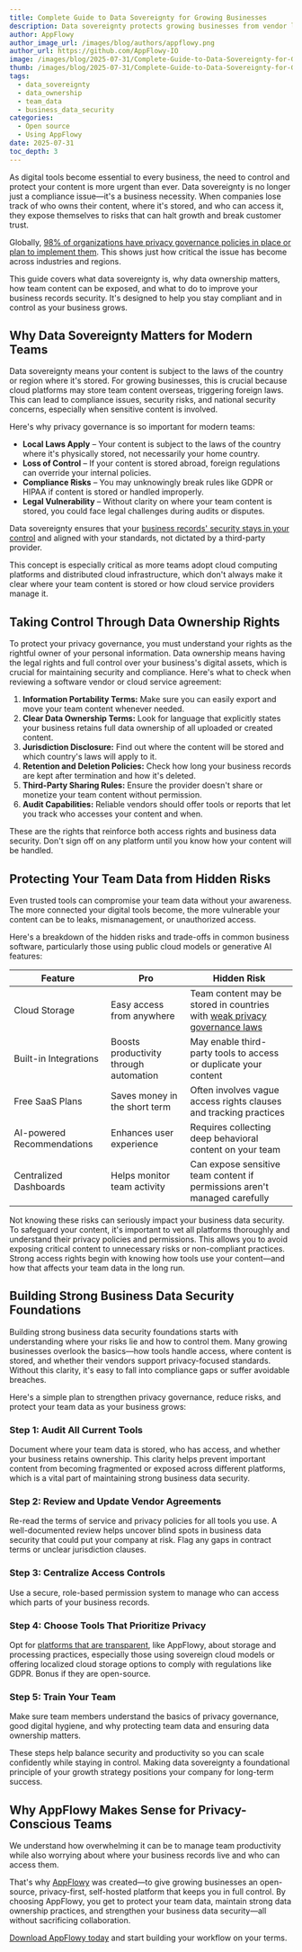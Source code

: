 ```yaml
---
title: Complete Guide to Data Sovereignty for Growing Businesses
description: Data sovereignty protects growing businesses from vendor lock-in and security risks. Discover how to take control of your team's most valuable asset today.
author: AppFlowy
author_image_url: /images/blog/authors/appflowy.png
author_url: https://github.com/AppFlowy-IO
image: /images/blog/2025-07-31/Complete-Guide-to-Data-Sovereignty-for-Growing-Businesses.png
thumb: /images/blog/2025-07-31/Complete-Guide-to-Data-Sovereignty-for-Growing-Businesses.png
tags:
  - data_sovereignty
  - data_ownership
  - team_data
  - business_data_security
categories:
  - Open source
  - Using AppFlowy
date: 2025-07-31
toc_depth: 3
---
```


As digital tools become essential to every business, the need to control and protect your content is more urgent than ever. Data sovereignty is no longer just a compliance issue—it's a business necessity. When companies lose track of who owns their content, where it's stored, and who can access it, they expose themselves to risks that can halt growth and break customer trust.

Globally, [98% of organizations have privacy governance policies in place or plan to implement them](https://digitalisationworld.com/news/64156/data-sovereignty-strategies-embraced-by-98-of-it-decision-makers). This shows just how critical the issue has become across industries and regions.

This guide covers what data sovereignty is, why data ownership matters, how team content can be exposed, and what to do to improve your business records security. It's designed to help you stay compliant and in control as your business grows.

## Why Data Sovereignty Matters for Modern Teams

Data sovereignty means your content is subject to the laws of the country or region where it's stored. For growing businesses, this is crucial because cloud platforms may store team content overseas, triggering foreign laws. This can lead to compliance issues, security risks, and national security concerns, especially when sensitive content is involved.

Here's why privacy governance is so important for modern teams:

* **Local Laws Apply** – Your content is subject to the laws of the country where it's physically stored, not necessarily your home country.  
* **Loss of Control** – If your content is stored abroad, foreign regulations can override your internal policies.  
* **Compliance Risks** – You may unknowingly break rules like GDPR or HIPAA if content is stored or handled improperly.  
* **Legal Vulnerability** – Without clarity on where your team content is stored, you could face legal challenges during audits or disputes.

Data sovereignty ensures that your [business records' security stays in your control](https://appflowy.com/blog/Why-Data-Ownership-is-Critical-to-Protect-Your-Business) and aligned with your standards, not dictated by a third-party provider.

This concept is especially critical as more teams adopt cloud computing platforms and distributed cloud infrastructure, which don't always make it clear where your team content is stored or how cloud service providers manage it.

## Taking Control Through Data Ownership Rights

To protect your privacy governance, you must understand your rights as the rightful owner of your personal information. Data ownership means having the legal rights and full control over your business's digital assets, which is crucial for maintaining security and compliance. Here's what to check when reviewing a software vendor or cloud service agreement:

1. **Information Portability Terms:** Make sure you can easily export and move your team content whenever needed.  
2. **Clear Data Ownership Terms:** Look for language that explicitly states your business retains full data ownership of all uploaded or created content.  
3. **Jurisdiction Disclosure:** Find out where the content will be stored and which country's laws will apply to it.  
4. **Retention and Deletion Policies:** Check how long your business records are kept after termination and how it's deleted.  
5. **Third-Party Sharing Rules:** Ensure the provider doesn't share or monetize your team content without permission.  
6. **Audit Capabilities:** Reliable vendors should offer tools or reports that let you track who accesses your content and when.

These are the rights that reinforce both access rights and business data security. Don't sign off on any platform until you know how your content will be handled.

## Protecting Your Team Data from Hidden Risks

Even trusted tools can compromise your team data without your awareness. The more connected your digital tools become, the more vulnerable your content can be to leaks, mismanagement, or unauthorized access.

Here's a breakdown of the hidden risks and trade-offs in common business software, particularly those using public cloud models or generative AI features:

| Feature | Pro | Hidden Risk |
| ----- | ----- | ----- |
| Cloud Storage | Easy access from anywhere | Team content may be stored in countries with [weak privacy governance laws](https://appflowy.com/blog/Why-a-Self-Hosted-Note-Taking-App-is-a-Smarter-Choice) |
| Built-in Integrations | Boosts productivity through automation | May enable third-party tools to access or duplicate your content |
| Free SaaS Plans | Saves money in the short term | Often involves vague access rights clauses and tracking practices |
| AI-powered Recommendations | Enhances user experience | Requires collecting deep behavioral content on your team |
| Centralized Dashboards | Helps monitor team activity | Can expose sensitive team content if permissions aren't managed carefully |

Not knowing these risks can seriously impact your business data security. To safeguard your content, it's important to vet all platforms thoroughly and understand their privacy policies and permissions. This allows you to avoid exposing critical content to unnecessary risks or non-compliant practices. Strong access rights begin with knowing how tools use your content—and how that affects your team data in the long run.

## Building Strong Business Data Security Foundations

Building strong business data security foundations starts with understanding where your risks lie and how to control them. Many growing businesses overlook the basics—how tools handle access, where content is stored, and whether their vendors support privacy-focused standards. Without this clarity, it's easy to fall into compliance gaps or suffer avoidable breaches.

Here's a simple plan to strengthen privacy governance, reduce risks, and protect your team data as your business grows:

### Step 1: Audit All Current Tools

Document where your team data is stored, who has access, and whether your business retains ownership. This clarity helps prevent important content from becoming fragmented or exposed across different platforms, which is a vital part of maintaining strong business data security.

### Step 2: Review and Update Vendor Agreements

Re-read the terms of service and privacy policies for all tools you use. A well-documented review helps uncover blind spots in business data security that could put your company at risk. Flag any gaps in contract terms or unclear jurisdiction clauses.

### Step 3: Centralize Access Controls

Use a secure, role-based permission system to manage who can access which parts of your business records.

### Step 4: Choose Tools That Prioritize Privacy

Opt for [platforms that are transparent](https://appflowy.com/blog/Why-Privacy-Matters-in-Online-Workspace-Software), like AppFlowy, about storage and processing practices, especially those using sovereign cloud models or offering localized cloud storage options to comply with regulations like GDPR. Bonus if they are open-source.

### Step 5: Train Your Team

Make sure team members understand the basics of privacy governance, good digital hygiene, and why protecting team data and ensuring data ownership matters.

These steps help balance security and productivity so you can scale confidently while staying in control. Making data sovereignty a foundational principle of your growth strategy positions your company for long-term success.

## Why AppFlowy Makes Sense for Privacy-Conscious Teams

We understand how overwhelming it can be to manage team productivity while also worrying about where your business records live and who can access them. 

That's why [AppFlowy](https://appflowy.com/) was created—to give growing businesses an open-source, privacy-first, self-hosted platform that keeps you in full control. By choosing AppFlowy, you get to protect your team data, maintain strong data ownership practices, and strengthen your business data security—all without sacrificing collaboration.

[Download AppFlowy today](https://appflowy.com/download) and start building your workflow on your terms.